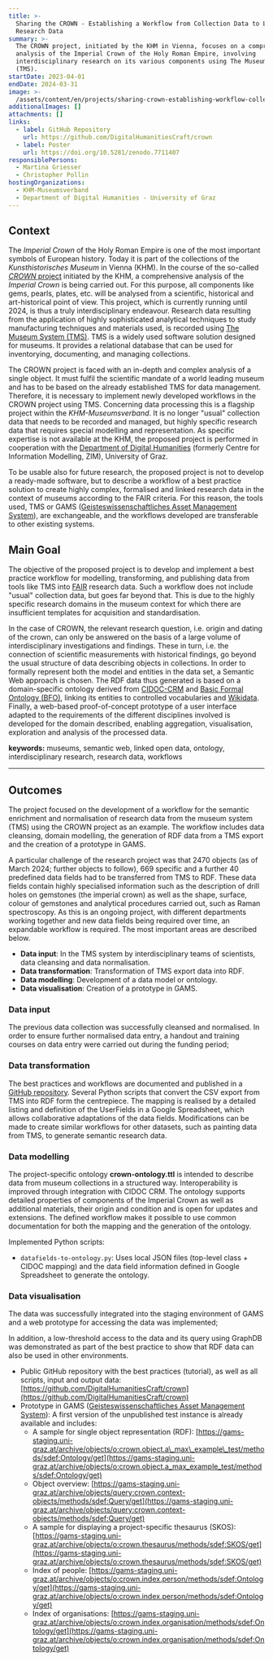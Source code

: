 ```yaml
---
title: >-
  Sharing the CROWN - Establishing a Workflow from Collection Data to Linked
  Research Data
summary: >-
  The CROWN project, initiated by the KHM in Vienna, focuses on a comprehensive
  analysis of the Imperial Crown of the Holy Roman Empire, involving
  interdisciplinary research on its various components using The Museum System
  (TMS).
startDate: 2023-04-01
endDate: 2024-03-31
image: >-
  /assets/content/en/projects/sharing-crown-establishing-workflow-collection-data-linked-research-data/image.png
additionalImages: []
attachments: []
links:
  - label: GitHub Repository
    url: https://github.com/DigitalHumanitiesCraft/crown
  - label: Poster
    url: https://doi.org/10.5281/zenodo.7711407
responsiblePersons:
  - Martina Griesser
  - Christopher Pollin
hostingOrganizations:
  - KHM-Museumsverband
  - Department of Digital Humanities - University of Graz
---
```

## Context

The *Imperial Crown* of the Holy Roman Empire is one of the most important symbols of European history. Today it is part of the collections of the *Kunsthistorisches Museum* in Vienna (KHM). In the course of the so-called [*CROWN* project](https://www.projekt-reichskrone.at/) initiated by the KHM, a comprehensive analysis of the *Imperial Crown* is being carried out. For this purpose, all components like gems, pearls, plates, etc. will be analysed from a scientific, historical and art-historical point of view. This project, which is currently running until 2024, is thus a truly interdisciplinary endeavour. Research data resulting from the application of highly sophisticated analytical techniques to study manufacturing techniques and materials used, is recorded using [The Museum System (TMS)](https://www.gallerysystems.com/solutions/collections-management/). TMS is a widely used software solution designed for museums. It provides a relational database that can be used for inventorying, documenting, and managing collections.

The CROWN project is faced with an in-depth and complex analysis of a single object. It must fulfil the scientific mandate of a world leading museum and has to be based on the already established TMS for data management. Therefore, it is necessary to implement newly developed workflows in the CROWN project using TMS. Concerning data processing this is a flagship project within the *KHM-Museumsverband*. It is no longer "usual" collection data that needs to be recorded and managed, but highly specific research data that requires special modelling and representation. As specific expertise is not available at the KHM, the proposed project is performed in cooperation with the [Department of Digital Humanities](https://digital-humanities.uni-graz.at/en/) (formerly Centre for Information Modelling, ZIM), University of Graz.

To be usable also for future research, the proposed project is not to develop a ready-made software, but to describe a workflow of a best practice solution to create highly complex, formalised and linked research data in the context of museums according to the FAIR criteria. For this reason, the tools used, TMS or GAMS ([Geisteswissenschaftliches Asset Management System](https://gams.uni-graz.at/)), are exchangeable, and the workflows developed are transferable to other existing systems.

## Main Goal

The objective of the proposed project is to develop and implement a best practice workflow for modelling, transforming, and publishing data from tools like TMS into [FAIR](https://www.go-fair.org/fair-principles/) research data. Such a workflow does not include "usual" collection data, but goes far beyond that. This is due to the highly specific research domains in the museum context for which there are insufficient templates for acquisition and standardisation.

In the case of CROWN, the relevant research question, i.e. origin and dating of the crown, can only be answered on the basis of a large volume of interdisciplinary investigations and findings. These in turn, i.e. the connection of scientific measurements with historical findings, go beyond the usual structure of data describing objects in collections. In order to formally represent both the model and entities in the data set, a Semantic Web approach is chosen. The RDF data thus generated is based on a domain-specific ontology derived from [CIDOC-CRM](https://www.cidoc-crm.org/) and [Basic Formal Ontology (BFO)](https://basic-formal-ontology.org/), linking its entities to controlled vocabularies and [Wikidata](https://www.wikidata.org/). Finally, a web-based proof-of-concept prototype of a user interface adapted to the requirements of the different disciplines involved is developed for the domain described, enabling aggregation, visualisation, exploration and analysis of the processed data.

**keywords:** museums, semantic web, linked open data, ontology, interdisciplinary research, research data, workflows

---

## Outcomes

The project focused on the development of a workflow for the semantic enrichment and normalisation of research data from the museum system (TMS) using the CROWN project as an example. The workflow includes data cleansing, domain modelling, the generation of RDF data from a TMS export and the creation of a prototype in GAMS.

A particular challenge of the research project was that 2470 objects (as of March 2024; further objects to follow), 669 specific and a further 40 predefined data fields had to be transferred from TMS to RDF. These data fields contain highly specialised information such as the description of drill holes on gemstones (the imperial crown) as well as the shape, surface, colour of gemstones and analytical procedures carried out, such as Raman spectroscopy. As this is an ongoing project, with different departments working together and new data fields being required over time, an expandable workflow is required. The most important areas are described below.

* **Data input**: In the TMS system by interdisciplinary teams of scientists, data cleansing and data normalisation.
* **Data transformation**: Transformation of TMS export data into RDF.
* **Data modelling**: Development of a data model or ontology.
* **Data visualisation**: Creation of a prototype in GAMS.

### Data input

The previous data collection was successfully cleansed and normalised. In order to ensure further normalised data entry, a handout and training courses on data entry were carried out during the funding period;

### Data transformation

The best practices and workflows are documented and published in a [GitHub repository](https://github.com/DigitalHumanitiesCraft/crown). Several Python scripts that convert the CSV export from TMS into RDF form the centrepiece. The mapping is realised by a detailed listing and definition of the UserFields in a Google Spreadsheet, which allows collaborative adaptations of the data fields. Modifications can be made to create similar workflows for other datasets, such as painting data from TMS, to generate semantic research data.

### Data modelling

The project-specific ontology **crown-ontology.ttl** is intended to describe data from museum collections in a structured way. Interoperability is improved through integration with CIDOC CRM. The ontology supports detailed properties of components of the Imperial Crown as well as additional materials, their origin and condition and is open for updates and extensions. The defined workflow makes it possible to use common documentation for both the mapping and the generation of the ontology.

Implemented Python scripts:

* `datafields-to-ontology.py`: Uses local JSON files (top-level class + CIDOC mapping) and the data field information defined in Google Spreadsheet to generate the ontology.

### Data visualisation

The data was successfully integrated into the staging environment of GAMS and a web prototype for accessing the data was implemented;

In addition, a low-threshold access to the data and its query using GraphDB was demonstrated as part of the best practice to show that RDF data can also be used in other environments.

* Public GitHub repository with the best practices (tutorial), as well as all scripts, input and output data: [https://github.com/DigitalHumanitiesCraft/crown](https://github.com/DigitalHumanitiesCraft/crown)
* Prototype in GAMS ([Geisteswissenschaftliches Asset Management System](https://gams.uni-graz.at/)): A first version of the unpublished test instance is already available and includes:
  * A sample for single object representation (RDF): [https://gams-staging.uni-graz.at/archive/objects/o:crown.object.a\_max\_example\_test/methods/sdef:Ontology/get](https://gams-staging.uni-graz.at/archive/objects/o:crown.object.a_max_example_test/methods/sdef:Ontology/get)
  * Object overview: [https://gams-staging.uni-graz.at/archive/objects/query:crown.context-objects/methods/sdef:Query/get](https://gams-staging.uni-graz.at/archive/objects/query:crown.context-objects/methods/sdef:Query/get)
  * A sample for displaying a project-specific thesaurus (SKOS): [https://gams-staging.uni-graz.at/archive/objects/o:crown.thesaurus/methods/sdef:SKOS/get](https://gams-staging.uni-graz.at/archive/objects/o:crown.thesaurus/methods/sdef:SKOS/get)
  * Index of people: [https://gams-staging.uni-graz.at/archive/objects/o:crown.index.person/methods/sdef:Ontology/get](https://gams-staging.uni-graz.at/archive/objects/o:crown.index.person/methods/sdef:Ontology/get)
  * Index of organisations: [https://gams-staging.uni-graz.at/archive/objects/o:crown.index.organisation/methods/sdef:Ontology/get](https://gams-staging.uni-graz.at/archive/objects/o:crown.index.organisation/methods/sdef:Ontology/get)
